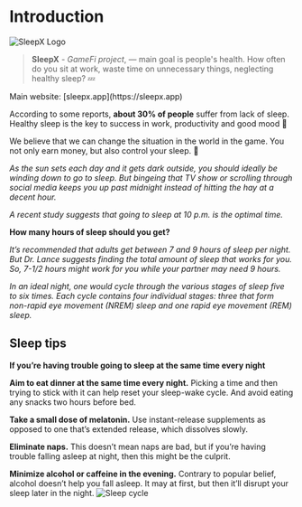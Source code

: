 <script async src="https://cdn.splitbee.io/sb.js"></script>

# Introduction

<Bleed>![SleepX Logo](../public/intro.png)</Bleed>


> **SleepX** - *GameFi project*,  —  main goal is people's health. How often do you sit at work, waste time on unnecessary things, neglecting healthy sleep? 💤


<Callout>
  Main website:
  [sleepx.app](https://sleepx.app)
</Callout>


According to some reports, **about 30% of people** suffer from lack of sleep. Healthy sleep is the key to success in work, productivity and good mood 🔑

We believe that we can change the situation in the world in the game. You not only earn money, but also control your sleep. 💭

*As the sun sets each day and it gets dark outside, you should ideally be winding down to go to sleep. But bingeing that TV show or scrolling through social media keeps you up past midnight instead of hitting the hay at a decent hour.*

*A recent study suggests that going to sleep at 10 p.m. is the optimal time.*





****How many hours of sleep should you get?****

*It’s recommended that adults get between 7 and 9 hours of sleep per night. But Dr. Lance suggests finding the total amount of sleep that works for you. So, 7-1/2 hours might work for you while your partner may need 9 hours.*

*In an ideal night, one would cycle through the various stages of sleep five to six times. Each cycle contains four individual stages: three that form non-rapid eye movement (NREM) sleep and one rapid eye movement (REM) sleep.*






## Sleep tips

**If you’re having trouble going to sleep at the same time every night**

**Aim to eat dinner at the same time every night.** Picking a time and then trying to stick with it can help reset your sleep-wake cycle. And avoid eating any snacks two hours before bed.

**Take a small dose of melatonin.** Use instant-release supplements as opposed to one that’s extended release, which dissolves slowly.

**Eliminate naps.** This doesn’t mean naps are bad, but if you’re having trouble falling asleep at night, then this might be the culprit.

**Minimize alcohol or caffeine in the evening.** Contrary to popular belief, alcohol doesn’t help you fall asleep. It may at first, but then it’ll disrupt your sleep later in the night.
<Bleed>![Sleep cycle](../public/sleeptime.png)</Bleed>




